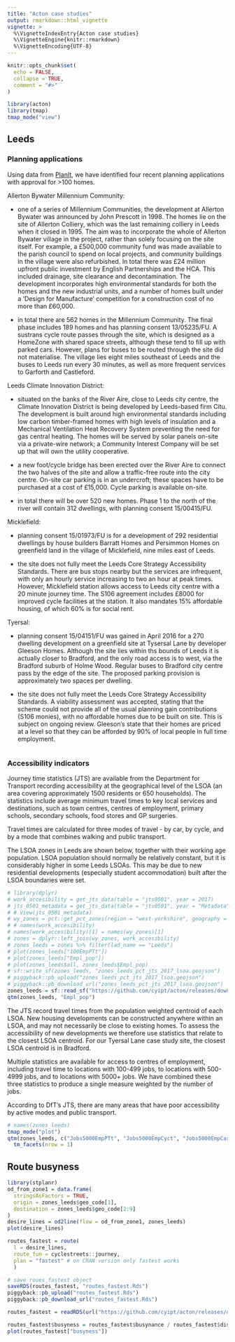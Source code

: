 ```yaml
---
title: "Acton case studies"
output: rmarkdown::html_vignette
vignette: >
  %\VignetteIndexEntry{Acton case studies}
  %\VignetteEngine{knitr::rmarkdown}
  %\VignetteEncoding{UTF-8}
---
```


```r
knitr::opts_chunk$set(
  echo = FALSE,
  collapse = TRUE,
  comment = "#>"
)
```

```r
library(acton)
library(tmap)
tmap_mode("view")
```

## Leeds



### Planning applications

Using data from [PlanIt](https://www.planit.org.uk/), we have identified four recent planning applications with approval for >100 homes. 

Allerton Bywater Millennium Community:

- one of a series of Millennium Communities, the development at Allerton Bywater was announced by John Prescott in 1998. The homes lie on the site of Allerton Colliery, which was the last remaining colliery in Leeds when it closed in 1995. The aim was to incorporate the whole of Allerton Bywater village in the project, rather than solely focusing on the site itself. For example, a £500,000 community fund was made available to the parish council to spend on local projects, and community buildings in the village were also refurbished. In total there was £24 million upfront public investment by English Partnerships and the HCA. This included drainage, site clearance and decontamination. The development incorporates high environmental standards for both the homes and the new industrial units, and a number of homes built under a 'Design for Manufacture' competition for a construction cost of no more than £60,000.

- in total there are 562 homes in the Millennium Community. The final phase includes 189 homes and has planning consent 13/05235/FU. A sustrans cycle route passes through the site, which is designed as a HomeZone with shared space streets, although these tend to fill up with parked cars. However, plans for buses to be routed through the site did not materialise. The village lies eight miles southeast of Leeds and the buses to Leeds run every 30 minutes, as well as more frequent services to Garforth and Castleford. 

Leeds Climate Innovation District:

- situated on the banks of the River Aire, close to Leeds city centre, the Climate Innovation District is being developed by Leeds-based firm Citu. The development is built around high environmental standards including low carbon timber-framed homes with high levels of insulation and a Mechanical Ventilation Heat Recovery System preventing the need for gas central heating. The homes will be served by solar panels on-site via a private-wire network; a Community Interest Company will be set up that will own the utility cooperative. 

- a new foot/cycle bridge has been erected over the River Aire to connect the two halves of the site and allow a traffic-free route into the city centre. On-site car parking is in an undercroft; these spaces have to be purchased at a cost of £15,000. Cycle parking is available on-site.

- in total there will be over 520 new homes. Phase 1 to the north of the river will contain 312 dwellings, with planning consent 15/00415/FU. 

Micklefield:

- planning consent 15/01973/FU is for a development of 292 residential dwellings by house builders Barratt Homes and Persimmon Homes on greenfield land in the village of Micklefield, nine miles east of Leeds. 

- the site does not fully meet the Leeds Core Strategy Accessibility Standards. There are bus stops nearby but the services are infrequent, with only an hourly service increasing to two an hour at peak times. However, Micklefield station allows access to Leeds city centre with a 20 minute journey time. The S106 agreement includes £8000 for improved cycle facilities at the station. It also mandates 15% affordable housing, of which 60% is for social rent.

Tyersal:

- planning consent 15/04151/FU was gained in April 2016 for a 270 dwelling development on a greenfield site at Tysersal Lane by developer Gleeson Homes. Although the site lies within ths bounds of Leeds it is actually closer to Bradford, and the only road access is to west, via the Bradford suburb of Holme Wood. Regular buses to Bradford city centre pass by the edge of the site. The proposed parking provision is approximately two spaces per dwelling. 

- the site does not fully meet the Leeds Core Strategy Accessibility Standards. A viability assessment was accepted, stating that the scheme could not provide all of the usual planning gain contributions (S106 monies), with no affordable homes due to be built on site. This is subject on ongoing review. Gleeson's state that their homes are priced at a level so that they can be afforded by 90% of local people in full time employment.


```r

```

### Accessibility indicators

Journey time statistics (JTS) are available from the Department for Transport recording accessibility at the geographical level of the LSOA (an area covering approximately 1500 residents or 650 households). The statistics include average minimum travel times to key local services and destinations, such as town centres, centres of employment, primary schools, secondary schools, food stores and GP surgeries. 

Travel times are calculated for three modes of travel - by car, by cycle, and by a mode that combines walking and public transport.

The LSOA zones in Leeds are shown below, together with their working age population. LSOA population should normally be relatively constant, but it is considerably higher in some Leeds LSOAs. This may be due to new residential developments (especially student accommodation) built after the LSOA boundaries were set.  

```r
# library(dplyr)
# work_accesibility = get_jts_data(table = "jts0501", year = 2017)
# jts_0501_metadata = get_jts_data(table = "jts0501", year = "Metadata")
# # View(jts_0501_metadata)
# wy_zones = pct::get_pct_zones(region = "west-yorkshire", geography = "lsoa")
# # names(work_accesibility)
# names(work_accesibility)[1] = names(wy_zones)[1]
# zones = dplyr::left_join(wy_zones, work_accesibility)
# zones_leeds = zones %>% filter(lad_name == "Leeds")
# plot(zones_leeds["100EmpPTt"])
# plot(zones_leeds["Empl_pop"])
# plot(zones_leeds$all, zones_leeds$Empl_pop)
# sf::write_sf(zones_leeds, "zones_leeds_pct_jts_2017_lsoa.geojson")
# piggyback::pb_upload("zones_leeds_pct_jts_2017_lsoa.geojson")
# piggyback::pb_download_url("zones_leeds_pct_jts_2017_lsoa.geojson")
zones_leeds = sf::read_sf("https://github.com/cyipt/acton/releases/download/0.0.1/zones_leeds_pct_jts_2017_lsoa.geojson")
qtm(zones_leeds, "Empl_pop")
```

The JTS record travel times from the population weighted centroid of each LSOA. New housing developments can be constructed anywhere within an LSOA, and may not necessarily be close to existing homes. To assess the accessibility of new developments we therefore use statistics that relate to the closest LSOA centroid. For our Tyersal Lane case study site, the closest LSOA centroid is in Bradford.

Multiple statistics are available for access to centres of employment, including travel time to locations with 100-499 jobs, to locations with 500-4999 jobs, and to locations with 5000+ jobs. We have combined these three statistics to produce a single measure weighted by the number of jobs.

According to DfT's JTS, there are many areas that have poor accessibility by active modes and public transport. 

```r
# names(zones_leeds)
tmap_mode("plot")
qtm(zones_leeds, c("Jobs5000EmpPTt", "Jobs5000EmpCyct", "Jobs5000EmpCart")) +
  tm_facets(nrow = 1)
```

## Route busyness

```r
library(stplanr)
od_from_zone1 = data.frame(
  stringsAsFactors = TRUE,
  origin = zones_leeds$geo_code[1],
  destination = zones_leeds$geo_code[2:9]
)
desire_lines = od2line(flow = od_from_zone1, zones_leeds)
plot(desire_lines)
```

```r
routes_fastest = route(
  l = desire_lines,
  route_fun = cyclestreets::journey,
  plan = "fastest" # on CRAN version only fastest works
  )
```

```r
# save roues_fastest object
saveRDS(routes_fastest, "routes_fastest.Rds")
piggyback::pb_upload("routes_fastest.Rds")
piggyback::pb_download_url("routes_fastest.Rds")
```

```r
routes_fastest = readRDS(url("https://github.com/cyipt/acton/releases/download/0.0.1/routes_fastest.Rds"))
```


```r
routes_fastest$busyness = routes_fastest$busynance / routes_fastest$distances
plot(routes_fastest["busyness"])
```


